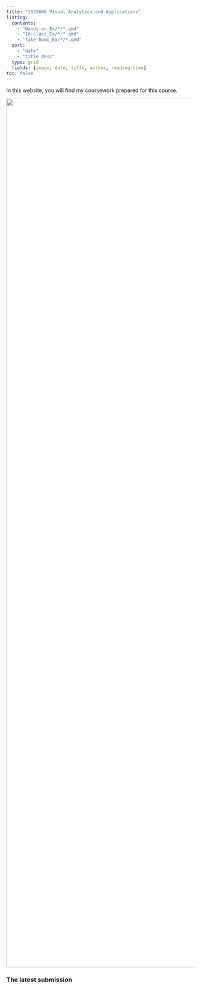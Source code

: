 ```yaml
---
title: "ISSS608 Visual Analytics and Applications"
listing: 
  contents:
    - "Hands-on_Ex/*/*.qmd"
    - "In-class_Ex/*/*.qmd"
    - "Take-home_Ex/*/*.qmd"
  sort:
    - "date"
    - "title desc"
  type: grid
  fields: [image, date, title, author, reading-time]
toc: false
---
```


In this website, you will find my coursework prepared for this course.

![](va.png){fig-align="center" width="2311"}

### The latest submission
